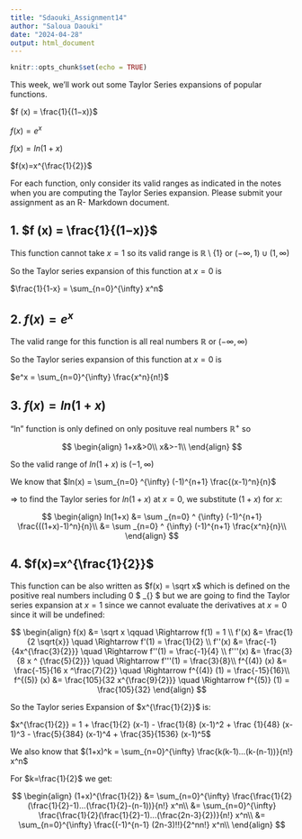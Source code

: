 ```yaml
---
title: "Sdaouki_Assignment14"
author: "Saloua Daouki"
date: "2024-04-28"
output: html_document
---
```


```r
knitr::opts_chunk$set(echo = TRUE)
```

This week, we’ll work out some Taylor Series expansions of popular functions.

$f (x) = \frac{1}{(1−x)}$

$f (x) = e^x$

$f (x) = ln(1 + x)$

$f(x)=x^{\frac{1}{2}}$

For each function, only consider its valid ranges as indicated in the notes when you are computing the Taylor Series expansion. Please submit your assignment as an R- Markdown document.

## **1.**  $f (x) = \frac{1}{(1−x)}$

This function cannot take $x=1$ so its valid range is $\mathbb{R} \setminus \{1\}$ or $(- \infty , 1) \cup (1, \infty)$

So the Taylor series expansion of this function at $x=0$ is

$\frac{1}{1-x} = \sum_{n=0}^{\infty} x^n$

## **2.** $f (x) = e^x$

The valid range for this function is all real numbers $\mathbb{R}$ or $(- \infty, \infty)$

So the Taylor series expansion of this function at $x=0$ is

$e^x = \sum_{n=0}^{\infty} \frac{x^n}{n!}$

## **3.** $f (x) = ln(1 + x)$

"ln" function is only defined on only posituve real numbers $\mathbb{R^+}$ so

$$
\begin{align}
1+x&>0\\
x&>-1\\
\end{align}
$$

So the valid range of $ln(1+x)$ is $(-1, \infty)$

We know that $ln(x) = \sum_{n=0} ^{\infty} (-1)^{n+1} \frac{(x-1)^n}{n}$

$\Rightarrow$ to find the Taylor series for $ln(1+x)$ at $x=0$, we substitute $(1+x)$ for $x$:

$$
\begin{align}
ln(1+x) &= \sum _{n=0} ^ {\infty} (-1)^{n+1} \frac{((1+x)-1)^n}{n}\\
&= \sum _{n=0} ^ {\infty} (-1)^{n+1} \frac{x^n}{n}\\
\end{align}
$$

## 4.  $f(x)=x^{\frac{1}{2}}$

This function can be also written as $f(x) = \sqrt x$ which is defined on the positive real numbers including 0 \$ \mathbb{R}\_{\geq 0} \$ but we are going to find the Taylor series expansion at $x=1$ since we cannot evaluate the derivatives at $x=0$ since it will be undefined:

$$
\begin{align}
f(x) &= \sqrt x \qquad \Rightarrow f(1) = 1 \\
f'(x) &= \frac{1}{2 \sqrt{x}} \quad \Rightarrow f'(1) = \frac{1}{2} \\
f''(x) &= \frac{-1}{4x^{\frac{3}{2}}} \quad \Rightarrow f''(1) = \frac{-1}{4} \\
f'''(x) &= \frac{3}{8 x ^ {\frac{5}{2}}} \quad \Rightarrow f'''(1) = \frac{3}{8}\\
f^{(4)} (x) &= \frac{-15}{16 x ^\frac{7}{2}} \quad \Rightarrow f^{(4)} (1) = \frac{-15}{16}\\
f^{(5)} (x) &= \frac{105}{32 x^{\frac{9}{2}}} \quad \Rightarrow f^{(5)} (1) = \frac{105}{32}
\end{align}
$$

So the Taylor series Expansion of $x^{\frac{1}{2}}$ is:

$x^{\frac{1}{2}} = 1 + \frac{1}{2} (x-1) - \frac{1}{8} (x-1)^2 + \frac {1}{48} (x-1)^3 - \frac{5}{384} (x-1)^4 + \frac{35}{1536} (x-1)^5$

We also know that $(1+x)^k = \sum_{n=0}^{\infty} \frac{k(k-1)...(k-(n-1))}{n!} x^n$

For $k=\frac{1}{2}$ we get:

$$
\begin{align}
(1+x)^{\frac{1}{2}} &= \sum_{n=0}^{\infty} \frac{\frac{1}{2}(\frac{1}{2}-1)...(\frac{1}{2}-(n-1))}{n!} x^n\\
&= \sum_{n=0}^{\infty} \frac{\frac{1}{2}(\frac{1}{2}-1)...(\frac{2n-3}{2})}{n!} x^n\\
&= \sum_{n=0}^{\infty} \frac{(-1)^{n-1} (2n-3)!!}{2^nn!} x^n\\
\end{align}
$$
